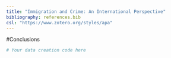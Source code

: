 ```yaml
---
title: "Immigration and Crime: An International Perspective"
bibliography: references.bib
csl: "https://www.zotero.org/styles/apa"
---
```


#Conclusions

```r
# Your data creation code here
```
